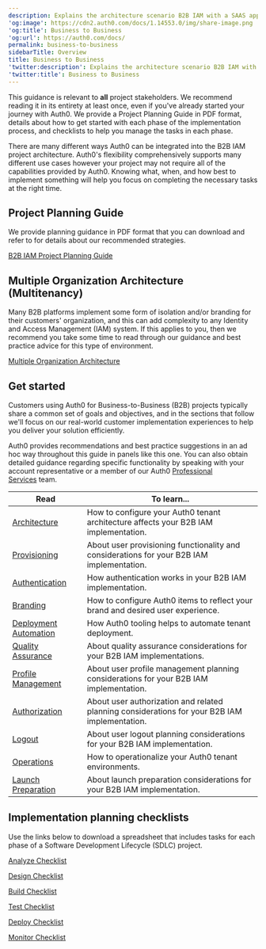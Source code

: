 ```yaml
---
description: Explains the architecture scenario B2B IAM with a SAAS application.
'og:image': https://cdn2.auth0.com/docs/1.14553.0/img/share-image.png
'og:title': Business to Business
'og:url': https://auth0.com/docs/
permalink: business-to-business
sidebarTitle: Overview
title: Business to Business
'twitter:description': Explains the architecture scenario B2B IAM with a SAAS application.
'twitter:title': Business to Business
---
```

This guidance is relevant to **all** project stakeholders. We recommend reading it in its entirety at least once, even if you've already started your journey with Auth0. We provide a Project Planning Guide in PDF format, details about how to get started with each phase of the implementation process, and checklists to help you manage the tasks in each phase.

There are many different ways Auth0 can be integrated into the B2B IAM project architecture. Auth0's flexibility comprehensively supports many different use cases however your project may not require all of the capabilities provided by Auth0. Knowing what, when, and how best to implement something will help you focus on completing the necessary tasks at the right time.

## Project Planning Guide

We provide planning guidance in PDF format that you can download and refer to for details about our recommended strategies.

[B2B IAM Project Planning Guide](https://assets.ctfassets.net/cdy7uua7fh8z/63F0WOPJdVzsPMxV1Xvp8x/7a329487c5e890d8e820f6a48983b46a/B2B_Project_Planning.pdf)

## Multiple Organization Architecture (Multitenancy)

Many B2B platforms implement some form of isolation and/or branding for their customers' organization, and this can add complexity to any Identity and Access Management (IAM) system. If this applies to you, then we recommend you take some time to read through our guidance and best practice advice for this type of environment.

[Multiple Organization Architecture](/docs/get-started/architecture-scenarios/multiple-organization-architecture)

## Get started

Customers using Auth0 for Business-to-Business (B2B) projects typically share a common set of goals and objectives, and in the sections that follow we'll focus on our real-world customer implementation experiences to help you deliver your solution efficiently.

<Card title="Best practice">

Auth0 provides recommendations and best practice suggestions in an ad hoc way throughout this guide in panels like this one. You can also obtain detailed guidance regarding specific functionality by speaking with your account representative or a member of our Auth0 [Professional Services](/docs/get-started/professional-services) team.

</Card>

<table class="table"><thead>
<tr>
<th><strong>Read</strong></th>
<th><strong>To learn...</strong></th>
</tr>
</thead>
<tbody>
<tr>
<td><a href="/docs/get-started/architecture-scenarios/business-to-business/architecture">Architecture</a></td>
<td>How to configure your Auth0 tenant architecture affects your B2B IAM implementation.</td>
</tr>
<tr>
<td><a href="/docs/get-started/architecture-scenarios/business-to-business/provisioning">Provisioning</a></td>
<td>About user provisioning functionality and considerations for your B2B IAM implementation.</td>
</tr>
<tr>
<td><a href="/docs/get-started/architecture-scenarios/business-to-business/authentication">Authentication</a></td>
<td>How authentication works in your B2B IAM implementation.</td>
</tr>
<tr>
<td><a href="/docs/get-started/architecture-scenarios/business-to-business/branding">Branding</a></td>
<td>How to configure Auth0 items to reflect your brand and desired user experience.</td>
</tr>
<tr>
<td><a href="/docs/get-started/architecture-scenarios/business-to-business/deployment">Deployment Automation</a></td>
<td>How Auth0 tooling helps to automate tenant deployment.</td>
</tr>
<tr>
<td><a href="/docs/get-started/architecture-scenarios/business-to-business/quality-assurance">Quality Assurance</a></td>
<td>About quality assurance considerations for your B2B IAM implementations.</td>
</tr>
<tr>
<td><a href="/docs/get-started/architecture-scenarios/business-to-business/profile-management">Profile Management</a></td>
<td>About user profile management planning considerations for your B2B IAM implementation.</td>
</tr>
<tr>
<td><a href="/docs/get-started/architecture-scenarios/business-to-business/authorization">Authorization</a></td>
<td>About user authorization and related planning considerations for your B2B IAM implementation.</td>
</tr>
<tr>
<td><a href="/docs/get-started/architecture-scenarios/business-to-business/logout">Logout</a></td>
<td>About user logout planning considerations for your B2B IAM implementation.</td>
</tr>
<tr>
<td><a href="/docs/get-started/architecture-scenarios/business-to-business/operations">Operations</a></td>
<td>How to operationalize your Auth0 tenant environments.</td>
</tr>
<tr>
<td><a href="/docs/get-started/architecture-scenarios/business-to-business/launch">Launch Preparation</a></td>
<td>About launch preparation considerations for your B2B IAM implementation.</td>
</tr>
</tbody>
</table>

## Implementation planning checklists

Use the links below to download a spreadsheet that includes tasks for each phase of a Software Development Lifecycle (SDLC) project.

[Analyze Checklist](https://cdn2.auth0.com/docs/media/articles/architecture-scenarios/checklists/Analyze-Checklist.xlsx)

[Design Checklist](https://cdn2.auth0.com/docs/media/articles/architecture-scenarios/checklists/Design-Checklist.xlsx)

[Build Checklist](https://cdn2.auth0.com/docs/media/articles/architecture-scenarios/checklists/Build-Checklist.xlsx)

[Test Checklist](https://cdn2.auth0.com/docs/media/articles/architecture-scenarios/checklists/Test-Checklist.xlsx)

[Deploy Checklist](https://cdn2.auth0.com/docs/media/articles/architecture-scenarios/checklists/Deploy-Checklist.xlsx)

[Monitor Checklist](https://cdn2.auth0.com/docs/media/articles/architecture-scenarios/checklists/Monitor-Checklist.xlsx)